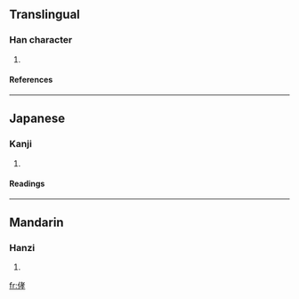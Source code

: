 ==Translingual==
===Han character===
{{Han char|rad=人|as=07|sn=9|four=|canj=人十大木 (OJKD)}}
# {{defn|Han|sort=人07}}
====References====
{{Han ref|kx=0103.310|dkj=00658|dj=0219.090|hdz=10156.140|uh=4FBE|ud=20414}}
----
==Japanese==
===Kanji===
{{ja-kanji|grade=|rs=人07}}
# {{defn|Japanese}} 
====Readings====
{{ja-readings|on=[[こう]] (kō), [[きょう]] (kyō)|kun=[[おおきい]] (ookii)}}
----
==Mandarin==
===Hanzi===
{{cmn-hanzi|pin=[[hāo]] (hao1)|wg=hao<sup>1</sup>}}
# {{defn|Mandarin}}

[[fr:侾]]